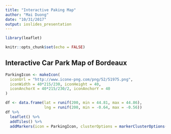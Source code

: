 ```yaml
---
title: "Interactive Paking Map"
author: "Mai Duong"
date: "10/31/2017"
output: ioslides_presentation
---
```

```r
library(leaflet)

```
```r
knitr::opts_chunk$set(echo = FALSE)
```

## Interactive Car Park Map of Bordeaux

```r
ParkingIcon <- makeIcon(
  iconUrl = "http://www.icone-png.com/png/52/51975.png",
  iconWidth = 40*215/230, iconHeight = 40,
  iconAnchorX = 40*215/230/2, iconAnchorY = 40
)

df <- data.frame(lat = runif(200, min = 44.81, max = 44.86),
                 lng = runif(200, min = -0.64, max = -0.56))
df %>% 
  leaflet() %>%
  addTiles() %>%
  addMarkers(icon = ParkingIcon, clusterOptions = markerClusterOptions())
```

